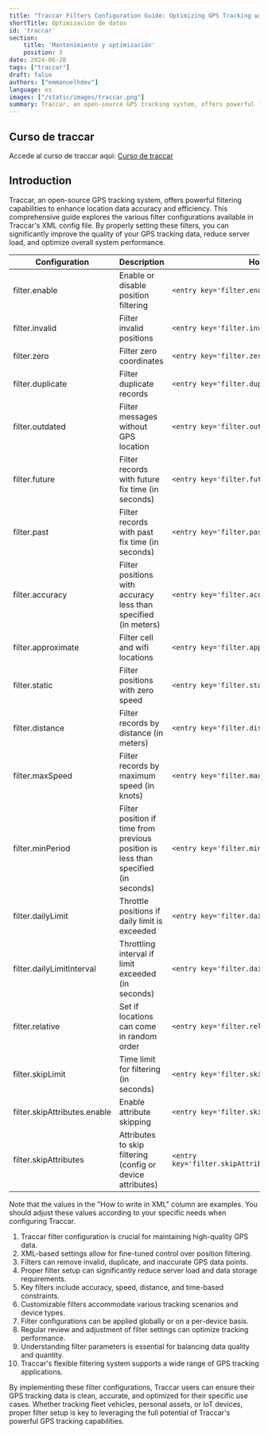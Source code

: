 ```yaml
---
title: "Traccar Filters Configuration Guide: Optimizing GPS Tracking with XML Settings"
shortTitle: Optimización de datos
id: 'traccar'
section:
    title: 'Mantenimiento y optimización'
    position: 3
date: 2024-06-28
tags: ["traccar"]
draft: false
authors: ["emmanuelhdev"]
language: es
images: ["/static/images/traccar.png"]
summary: Traccar, an open-source GPS tracking system, offers powerful filtering capabilities to enhance location data accuracy and efficiency
---
```

## Curso de traccar

Accede al curso de traccar aqui: [Curso de traccar](/cursos/curso-de-traccar-desde-cero-hasta-avanzado)

## Introduction
Traccar, an open-source GPS tracking system, offers powerful filtering capabilities to enhance location data accuracy and efficiency. This comprehensive guide explores the various filter configurations available in Traccar's XML config file. By properly setting these filters, you can significantly improve the quality of your GPS tracking data, reduce server load, and optimize overall system performance.


| Configuration | Description | How to write in XML |
|---------------|-------------|---------------------|
| filter.enable | Enable or disable position filtering | `<entry key='filter.enable'>true</entry>` |
| filter.invalid | Filter invalid positions | `<entry key='filter.invalid'>true</entry>` |
| filter.zero | Filter zero coordinates | `<entry key='filter.zero'>true</entry>` |
| filter.duplicate | Filter duplicate records | `<entry key='filter.duplicate'>true</entry>` |
| filter.outdated | Filter messages without GPS location | `<entry key='filter.outdated'>true</entry>` |
| filter.future | Filter records with future fix time (in seconds) | `<entry key='filter.future'>86400</entry>` |
| filter.past | Filter records with past fix time (in seconds) | `<entry key='filter.past'>86400</entry>` |
| filter.accuracy | Filter positions with accuracy less than specified (in meters) | `<entry key='filter.accuracy'>100</entry>` |
| filter.approximate | Filter cell and wifi locations | `<entry key='filter.approximate'>true</entry>` |
| filter.static | Filter positions with zero speed | `<entry key='filter.static'>true</entry>` |
| filter.distance | Filter records by distance (in meters) | `<entry key='filter.distance'>10</entry>` |
| filter.maxSpeed | Filter records by maximum speed (in knots) | `<entry key='filter.maxSpeed'>25000</entry>` |
| filter.minPeriod | Filter position if time from previous position is less than specified (in seconds) | `<entry key='filter.minPeriod'>120</entry>` |
| filter.dailyLimit | Throttle positions if daily limit is exceeded | `<entry key='filter.dailyLimit'>1000</entry>` |
| filter.dailyLimitInterval | Throttling interval if limit exceeded (in seconds) | `<entry key='filter.dailyLimitInterval'>3600</entry>` |
| filter.relative | Set if locations can come in random order | `<entry key='filter.relative'>false</entry>` |
| filter.skipLimit | Time limit for filtering (in seconds) | `<entry key='filter.skipLimit'>3600</entry>` |
| filter.skipAttributes.enable | Enable attribute skipping | `<entry key='filter.skipAttributes.enable'>true</entry>` |
| filter.skipAttributes | Attributes to skip filtering (config or device attributes) | `<entry key='filter.skipAttributes'>attribute1,attribute2</entry>` |

Note that the values in the "How to write in XML" column are examples. You should adjust these values according to your specific needs when configuring Traccar.

1. Traccar filter configuration is crucial for maintaining high-quality GPS data.
2. XML-based settings allow for fine-tuned control over position filtering.
3. Filters can remove invalid, duplicate, and inaccurate GPS data points.
4. Proper filter setup can significantly reduce server load and data storage requirements.
5. Key filters include accuracy, speed, distance, and time-based constraints.
6. Customizable filters accommodate various tracking scenarios and device types.
7. Filter configurations can be applied globally or on a per-device basis.
8. Regular review and adjustment of filter settings can optimize tracking performance.
9. Understanding filter parameters is essential for balancing data quality and quantity.
10. Traccar's flexible filtering system supports a wide range of GPS tracking applications.

By implementing these filter configurations, Traccar users can ensure their GPS tracking data is clean, accurate, and optimized for their specific use cases. Whether tracking fleet vehicles, personal assets, or IoT devices, proper filter setup is key to leveraging the full potential of Traccar's powerful GPS tracking capabilities.